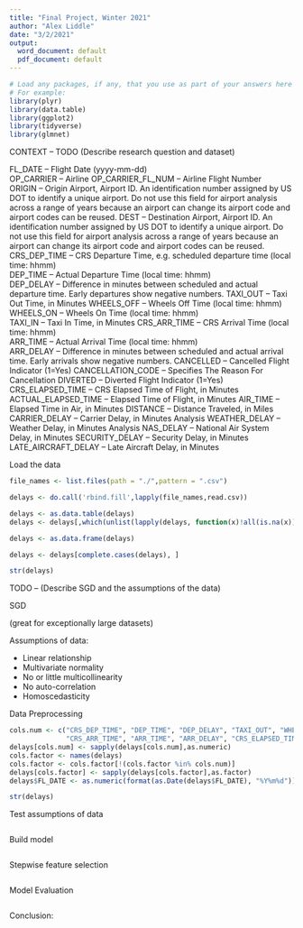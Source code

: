 ```yaml
---
title: "Final Project, Winter 2021"
author: "Alex Liddle"
date: "3/2/2021"
output:
  word_document: default
  pdf_document: default
---
```


```r

# Load any packages, if any, that you use as part of your answers here
# For example: 
library(plyr)
library(data.table)
library(ggplot2)
library(tidyverse)
library(glmnet)
```

CONTEXT -- TODO (Describe research question and dataset)

FL_DATE	-- Flight Date (yyyy-mm-dd)	 
OP_CARRIER -- Airline
OP_CARRIER_FL_NUM -- Airline	Flight Number	 
ORIGIN --	Origin Airport, Airport ID. An identification number assigned by US DOT to identify a unique airport. Do not use this field for airport analysis across a range of years because an airport can change its airport code and airport codes can be reused.
DEST --	Destination Airport, Airport ID. An identification number assigned by US DOT to identify a unique airport. Do not use this field for airport analysis across a range of years because an airport can change its airport code and airport codes can be reused.
CRS_DEP_TIME -- CRS Departure Time, e.g. scheduled departure time (local time: hhmm)	 
DEP_TIME --	Actual Departure Time (local time: hhmm)	
DEP_DELAY -- Difference in minutes between scheduled and actual departure time. Early departures show negative numbers.
TAXI_OUT --	Taxi Out Time, in Minutes
WHEELS_OFF --	Wheels Off Time (local time: hhmm)	 
WHEELS_ON --	Wheels On Time (local time: hhmm)	 
TAXI_IN --	Taxi In Time, in Minutes
CRS_ARR_TIME --	CRS Arrival Time (local time: hhmm)	 
ARR_TIME --	Actual Arrival Time (local time: hhmm)	 
ARR_DELAY --	Difference in minutes between scheduled and actual arrival time. Early arrivals show negative numbers.
CANCELLED --	Cancelled Flight Indicator (1=Yes)
CANCELLATION_CODE --	Specifies The Reason For Cancellation
DIVERTED --	Diverted Flight Indicator (1=Yes)
CRS_ELAPSED_TIME --	CRS Elapsed Time of Flight, in Minutes
ACTUAL_ELAPSED_TIME --	Elapsed Time of Flight, in Minutes
AIR_TIME -- Elapsed Time in Air, in Minutes
DISTANCE -- Distance Traveled, in Miles
CARRIER_DELAY --	Carrier Delay, in Minutes	Analysis
WEATHER_DELAY --	Weather Delay, in Minutes	Analysis
NAS_DELAY --	National Air System Delay, in Minutes
SECURITY_DELAY --	Security Delay, in Minutes
LATE_AIRCRAFT_DELAY --	Late Aircraft Delay, in Minutes

Load the data

```r

file_names <- list.files(path = "./",pattern = ".csv")

delays <- do.call('rbind.fill',lapply(file_names,read.csv))

delays <- as.data.table(delays)
delays <- delays[,which(unlist(lapply(delays, function(x)!all(is.na(x))))),with=F]

delays <- as.data.frame(delays)

delays <- delays[complete.cases(delays), ]

str(delays)
```
TODO -- (Describe SGD and the assumptions of the data)

SGD

(great for exceptionally large datasets)

Assumptions of data:

- Linear relationship
- Multivariate normality
- No or little multicollinearity
- No auto-correlation
- Homoscedasticity

Data Preprocessing

```r
cols.num <- c("CRS_DEP_TIME", "DEP_TIME", "DEP_DELAY", "TAXI_OUT", "WHEELS_OFF", "WHEELS_ON", "TAXI_IN", 
              "CRS_ARR_TIME", "ARR_TIME", "ARR_DELAY", "CRS_ELAPSED_TIME", "ACTUAL_ELAPSED_TIME")
delays[cols.num] <- sapply(delays[cols.num],as.numeric)
cols.factor <- names(delays) 
cols.factor <- cols.factor[!(cols.factor %in% cols.num)]
delays[cols.factor] <- sapply(delays[cols.factor],as.factor)
delays$FL_DATE <- as.numeric(format(as.Date(delays$FL_DATE), "%Y%m%d"))

str(delays)
```
Test assumptions of data

```r

```

Build model

```r

```

Stepwise feature selection

```r

```

Model Evaluation

```r

```

Conclusion:

